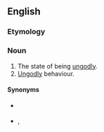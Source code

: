 ==English==

===Etymology===
{{suffix|en|ungodly|ness}}

===Noun===
{{en-noun|~}}

# The state of being [[ungodly]].
# [[ungodly|Ungodly]] behaviour.

====Synonyms====
* {{sense|state of being ungodly}} {{l|en|afgodness}}
* {{sense|ungodly behavior}} {{l|en|impiety}}, {{l|en|afgodness}}